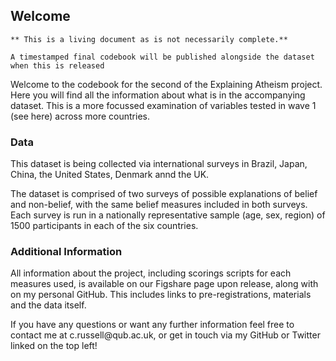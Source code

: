 ## Welcome {.unnumbered}

`** This is a living document as is not necessarily complete.**`

`A timestamped final codebook will be published alongside the dataset when this is released`

Welcome to the codebook for the second of the Explaining Atheism project. Here you will find all the information about what is in the accompanying dataset. This is a more focussed examination of variables tested in wave 1 (see here) across more countries.

### Data

This dataset is being collected via international surveys in Brazil, Japan, China, the United States, Denmark annd the UK.

The dataset is comprised of two surveys of possible explanations of belief and non-belief, with the same belief measures included in both surveys. Each survey is run in a nationally representative sample (age, sex, region) of 1500 participants in each of the six countries.


### Additional Information

All information about the project, including scorings scripts for each measures used, is available on our Figshare page upon release, along with on my personal GitHub. This includes links to pre-registrations, materials and the data itself.

If you have any questions or want any further information feel free to contact me at c.russell@qub.ac.uk, or get in touch via my GitHub or Twitter linked on the top left!
